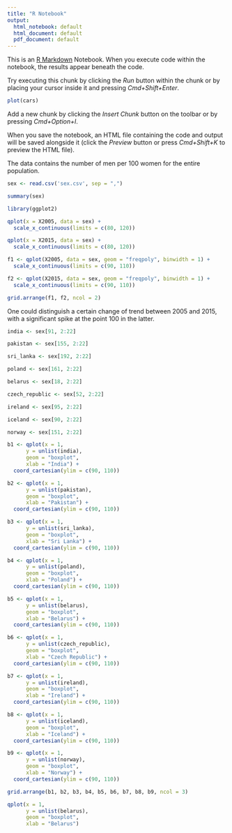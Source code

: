 ```yaml
---
title: "R Notebook"
output:
  html_notebook: default
  html_document: default
  pdf_document: default
---
```


This is an [R Markdown](http://rmarkdown.rstudio.com) Notebook. When you execute code within the notebook, the results appear beneath the code. 

Try executing this chunk by clicking the *Run* button within the chunk or by placing your cursor inside it and pressing *Cmd+Shift+Enter*. 

```r
plot(cars)
```

Add a new chunk by clicking the *Insert Chunk* button on the toolbar or by pressing *Cmd+Option+I*.

When you save the notebook, an HTML file containing the code and output will be saved alongside it (click the *Preview* button or press *Cmd+Shift+K* to preview the HTML file).


The data contains the number of men per 100 women for the entire population.

```r
sex <- read.csv('sex.csv', sep = ",")
```

```r
summary(sex)
```

```r
library(ggplot2)
```

```r
qplot(x = X2005, data = sex) +
  scale_x_continuous(limits = c(80, 120))
```

```r
qplot(x = X2015, data = sex) +
  scale_x_continuous(limits = c(80, 120))
```

```r
f1 <- qplot(X2005, data = sex, geom = "freqpoly", binwidth = 1) +
  scale_x_continuous(limits = c(90, 110))
```

```r
f2 <- qplot(X2015, data = sex, geom = "freqpoly", binwidth = 1) +
  scale_x_continuous(limits = c(90, 110))
```

```r
grid.arrange(f1, f2, ncol = 2)
```

One could distinguish a certain change of trend between 2005 and 2015, with a significant spike at the point 100 in the latter.

```r
india <- sex[91, 2:22]
```

```r
pakistan <- sex[155, 2:22]
```
```r
sri_lanka <- sex[192, 2:22]
```
```r
poland <- sex[161, 2:22]
```
```r
belarus <- sex[18, 2:22]
```
```r
czech_republic <- sex[52, 2:22]
```
```r
ireland <- sex[95, 2:22]
```
```r
iceland <- sex[90, 2:22]
```
```r
norway <- sex[151, 2:22]
```


```r
b1 <- qplot(x = 1,
      y = unlist(india),
      geom = "boxplot",
      xlab = "India") +
  coord_cartesian(ylim = c(90, 110))
```


```r
b2 <- qplot(x = 1,
      y = unlist(pakistan),
      geom = "boxplot",
      xlab = "Pakistan") +
  coord_cartesian(ylim = c(90, 110))
```

```r
b3 <- qplot(x = 1,
      y = unlist(sri_lanka),
      geom = "boxplot",
      xlab = "Sri Lanka") +
  coord_cartesian(ylim = c(90, 110))
```

```r
b4 <- qplot(x = 1,
      y = unlist(poland),
      geom = "boxplot",
      xlab = "Poland") +
  coord_cartesian(ylim = c(90, 110))
```

```r
b5 <- qplot(x = 1,
      y = unlist(belarus),
      geom = "boxplot",
      xlab = "Belarus") +
  coord_cartesian(ylim = c(90, 110))
```

```r
b6 <- qplot(x = 1,
      y = unlist(czech_republic),
      geom = "boxplot",
      xlab = "Czech Republic") +
  coord_cartesian(ylim = c(90, 110))
```

```r
b7 <- qplot(x = 1,
      y = unlist(ireland),
      geom = "boxplot",
      xlab = "Ireland") +
  coord_cartesian(ylim = c(90, 110))
```

```r
b8 <- qplot(x = 1,
      y = unlist(iceland),
      geom = "boxplot",
      xlab = "Iceland") +
  coord_cartesian(ylim = c(90, 110))
```

```r
b9 <- qplot(x = 1,
      y = unlist(norway),
      geom = "boxplot",
      xlab = "Norway") +
  coord_cartesian(ylim = c(90, 110))
```

```r
grid.arrange(b1, b2, b3, b4, b5, b6, b7, b8, b9, ncol = 3)
```

```r
qplot(x = 1,
      y = unlist(belarus),
      geom = "boxplot",
      xlab = "Belarus")
```
